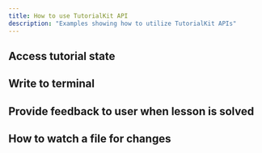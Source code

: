 ```yaml
---
title: How to use TutorialKit API
description: "Examples showing how to utilize TutorialKit APIs"
---
```


## Access tutorial state

## Write to terminal

## Provide feedback to user when lesson is solved

## How to watch a file for changes

